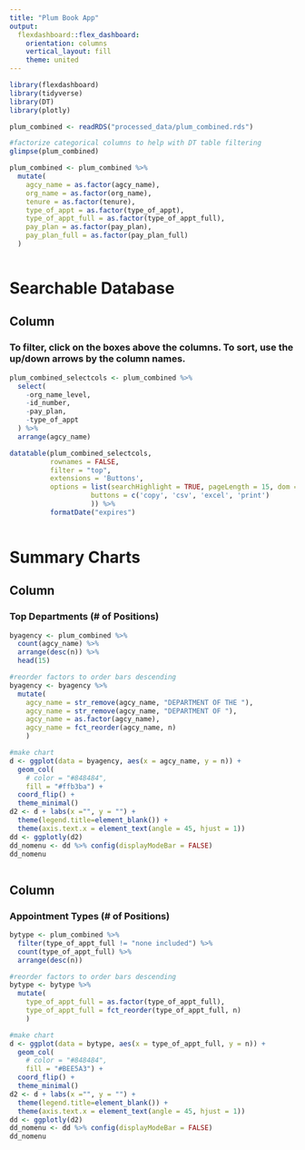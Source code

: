 ```yaml
---
title: "Plum Book App"
output: 
  flexdashboard::flex_dashboard:
    orientation: columns
    vertical_layout: fill
    theme: united
---
```


```r
library(flexdashboard)
library(tidyverse)
library(DT)
library(plotly)

plum_combined <- readRDS("processed_data/plum_combined.rds")

#factorize categorical columns to help with DT table filtering
glimpse(plum_combined)

plum_combined <- plum_combined %>% 
  mutate(
    agcy_name = as.factor(agcy_name),
    org_name = as.factor(org_name),
    tenure = as.factor(tenure),
    type_of_appt = as.factor(type_of_appt),
    type_of_appt_full = as.factor(type_of_appt_full),
    pay_plan = as.factor(pay_plan),
    pay_plan_full = as.factor(pay_plan_full)
  )



```

Searchable Database
===================================== 

Column 
-----------------------------------------------------------------------

### To filter, click on the boxes above the columns. To sort, use the up/down arrows by the column names.


```r

plum_combined_selectcols <- plum_combined %>% 
  select(
    -org_name_level,
    -id_number,
    -pay_plan,
    -type_of_appt
  ) %>% 
  arrange(agcy_name)

datatable(plum_combined_selectcols,
          rownames = FALSE,
          filter = "top",
          extensions = 'Buttons',
          options = list(searchHighlight = TRUE, pageLength = 15, dom = 'Bfrtip',
                    buttons = c('copy', 'csv', 'excel', 'print')
                    )) %>%
          formatDate("expires")
          
```

Summary Charts
===================================== 

Column 
-----------------------------------------------------------------------

### Top Departments (# of Positions)

```r

byagency <- plum_combined %>%
  count(agcy_name) %>%
  arrange(desc(n)) %>% 
  head(15)

#reorder factors to order bars descending
byagency <- byagency %>%
  mutate(
    agcy_name = str_remove(agcy_name, "DEPARTMENT OF THE "),
    agcy_name = str_remove(agcy_name, "DEPARTMENT OF "),
    agcy_name = as.factor(agcy_name),
    agcy_name = fct_reorder(agcy_name, n)
    )

#make chart
d <- ggplot(data = byagency, aes(x = agcy_name, y = n)) +
  geom_col(
    # color = "#848484",
    fill = "#ffb3ba") + 
  coord_flip() +
  theme_minimal()
d2 <- d + labs(x ="", y = "") +
  theme(legend.title=element_blank()) +
  theme(axis.text.x = element_text(angle = 45, hjust = 1))
dd <- ggplotly(d2) 
dd_nomenu <- dd %>% config(displayModeBar = FALSE)
dd_nomenu



```

Column 
-----------------------------------------------------------------------

### Appointment Types (# of Positions)

```r


bytype <- plum_combined %>%
  filter(type_of_appt_full != "none included") %>% 
  count(type_of_appt_full) %>%
  arrange(desc(n))

#reorder factors to order bars descending
bytype <- bytype %>%
  mutate(
    type_of_appt_full = as.factor(type_of_appt_full),
    type_of_appt_full = fct_reorder(type_of_appt_full, n)
    )

#make chart
d <- ggplot(data = bytype, aes(x = type_of_appt_full, y = n)) +
  geom_col(
    # color = "#848484",
    fill = "#BEE5A3") + 
  coord_flip() +
  theme_minimal()
d2 <- d + labs(x ="", y = "") +
  theme(legend.title=element_blank()) +
  theme(axis.text.x = element_text(angle = 45, hjust = 1))
dd <- ggplotly(d2) 
dd_nomenu <- dd %>% config(displayModeBar = FALSE)
dd_nomenu


```

